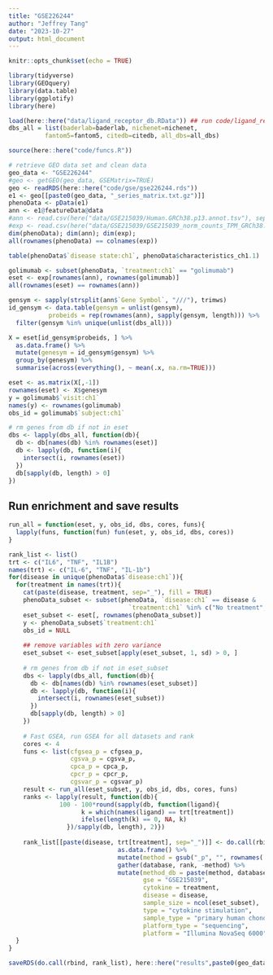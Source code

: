 ```yaml
---
title: "GSE226244"
author: "Jeffrey Tang"
date: "2023-10-27"
output: html_document
---
```


```r
knitr::opts_chunk$set(echo = TRUE)

library(tidyverse)
library(GEOquery)
library(data.table)
library(ggplotify)
library(here)

load(here::here("data/ligand_receptor_db.RData")) ## run code/ligand_receptor_dbs.Rmd first
dbs_all = list(baderlab=baderlab, nichenet=nichenet, 
          fantom5=fantom5, citedb=citedb, all_dbs=all_dbs)

source(here::here("code/funcs.R"))

```


```r
# retrieve GEO data set and clean data
geo_data <- "GSE226244"
#geo <- getGEO(geo_data, GSEMatrix=TRUE)
geo <- readRDS(here::here("code/gse/gse226244.rds"))
e1 <- geo[[paste0(geo_data, "_series_matrix.txt.gz")]]
phenoData <- pData(e1)
ann <- e1@featureData@data
#ann <- read.csv(here("data/GSE215039/Human.GRCh38.p13.annot.tsv"), sep="\t", row.names = 1)
#exp <- read.csv(here("data/GSE215039/GSE215039_norm_counts_TPM_GRCh38.p13_NCBI.tsv"), sep="\t", row.names = 1)
dim(phenoData); dim(ann); dim(exp);
all(rownames(phenoData) == colnames(exp))

table(phenoData$`disease state:ch1`, phenoData$characteristics_ch1.1)

golimumab <- subset(phenoData, `treatment:ch1` == "golimumab")
eset <- exp[rownames(ann), rownames(golimumab)]
all(rownames(eset) == rownames(ann))

gensym <- sapply(strsplit(ann$`Gene Symbol`, "///"), trimws)
id_gensym <- data.table(gensym = unlist(gensym),
           probeids = rep(rownames(ann), sapply(gensym, length))) %>% 
  filter(gensym %in% unique(unlist(dbs_all)))

X = eset[id_gensym$probeids, ] %>% 
  as.data.frame() %>% 
  mutate(genesym = id_gensym$gensym) %>% 
  group_by(genesym) %>% 
  summarise(across(everything(), ~ mean(.x, na.rm=TRUE)))

eset <- as.matrix(X[,-1])
rownames(eset) <- X$genesym
y = golimumab$`visit:ch1`
names(y) <- rownames(golimumab)
obs_id = golimumab$`subject:ch1`

# rm genes from db if not in eset
dbs <- lapply(dbs_all, function(db){
  db <- db[names(db) %in% rownames(eset)]
  db <- lapply(db, function(i){
    intersect(i, rownames(eset))
  })
  db[sapply(db, length) > 0]
})

```

## Run enrichment and save results

```r
run_all = function(eset, y, obs_id, dbs, cores, funs){
  lapply(funs, function(fun) fun(eset, y, obs_id, dbs, cores))
}

rank_list <- list()
trt <- c("IL6", "TNF", "IL1B")
names(trt) <- c("IL-6", "TNF", "IL-1b")
for(disease in unique(phenoData$`disease:ch1`)){
  for(treatment in names(trt)){
    cat(paste(disease, treatment, sep="_"), fill = TRUE)
    phenoData_subset <- subset(phenoData, `disease:ch1` == disease & 
                                 `treatment:ch1` %in% c("No treatment", treatment))
    eset_subset <- eset[, rownames(phenoData_subset)]
    y <- phenoData_subset$`treatment:ch1`
    obs_id = NULL
    
    ## remove variables with zero variance
    eset_subset <- eset_subset[apply(eset_subset, 1, sd) > 0, ]
    
    # rm genes from db if not in eset_subset
    dbs <- lapply(dbs_all, function(db){
      db <- db[names(db) %in% rownames(eset_subset)]
      db <- lapply(db, function(i){
        intersect(i, rownames(eset_subset))
      })
      db[sapply(db, length) > 0]
    })
    
    # Fast GSEA, run GSEA for all datasets and rank
    cores <- 4
    funs <- list(cfgsea_p = cfgsea_p,
                 cgsva_p = cgsva_p,
                 cpca_p = cpca_p,
                 cpcr_p = cpcr_p,
                 cgsvar_p = cgsvar_p) 
    result <- run_all(eset_subset, y, obs_id, dbs, cores, funs)
    ranks <- lapply(result, function(db){
              100 - 100*round(sapply(db, function(ligand){ 
                    k = which(names(ligand) == trt[treatment])
                    ifelse(length(k) == 0, NA, k)
                })/sapply(db, length), 2)})  
    
    rank_list[[paste(disease, trt[treatment], sep="_")]] <- do.call(rbind, ranks) %>% 
                              as.data.frame() %>% 
                              mutate(method = gsub("_p", "", rownames(.))) %>% 
                              gather(database, rank, -method) %>% 
                              mutate(method_db = paste(method, database, sep="_"),
                                     gse = "GSE215039",
                                     cytokine = treatment,
                                     disease = disease,
                                     sample_size = ncol(eset_subset),
                                     type = "cytokine stimulation",
                                     sample_type = "primary human chondrocytes",
                                     platform_type = "sequencing",
                                     platform = "Illumina NovaSeq 6000")
  }
}

saveRDS(do.call(rbind, rank_list), here::here("results",paste0(geo_data,".rds")))

```

